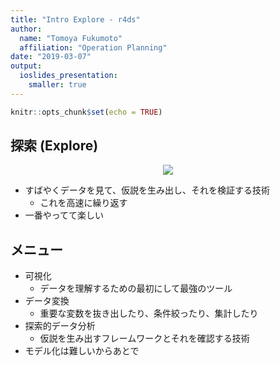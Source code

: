 ```yaml
---
title: "Intro Explore - r4ds"
author: 
  name: "Tomoya Fukumoto"
  affiliation: "Operation Planning"
date: "2019-03-07"
output: 
  ioslides_presentation:
    smaller: true
---
```


```r
knitr::opts_chunk$set(echo = TRUE)
```

<style>
.column-left{
  float: left;
  width: 47.5%;
  text-align: left;
}
.column-right{
  float: right;
  width: 47.5%;
  text-align: left;
}
</style>

## 探索 (Explore)
<div style="text-align: center"><img src="../img/data-science-explore.png"></div>
- すばやくデータを見て、仮説を生み出し、それを検証する技術
    - これを高速に繰り返す 
- 一番やってて楽しい

## メニュー
- 可視化
    - データを理解するための最初にして最強のツール
- データ変換 
    - 重要な変数を抜き出したり、条件絞ったり、集計したり
- 探索的データ分析
    - 仮説を生み出すフレームワークとそれを確認する技術

- モデル化は難しいからあとで

